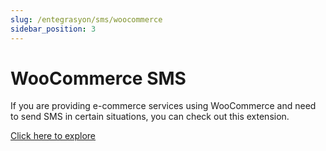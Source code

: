 ```yaml
---
slug: /entegrasyon/sms/woocommerce
sidebar_position: 3
---
```


# WooCommerce SMS
If you are providing e-commerce services using WooCommerce and need to send SMS in certain situations, you can check out this extension.

[Click here to explore](https://www.woocommercesms.com/?ref=a2psmsapicom)
